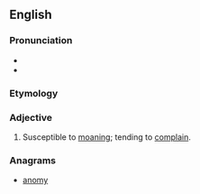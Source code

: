 ==English==

===Pronunciation===
* {{IPA|/məʊni}}
* {{rhymes|əʊni}}

===Etymology===
{{suffix|moan|y}}

===Adjective===
{{en-adj|moanier|moaniest}}

# {{informal}} Susceptible to [[moan]]ing; tending to [[complain]].

===Anagrams===
* [[anomy#English|anomy]]